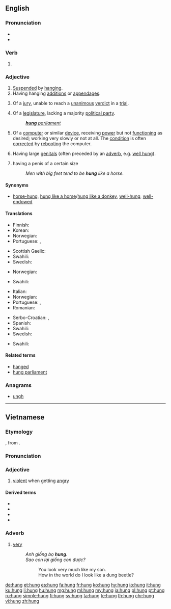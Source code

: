 {{also|Hung.|hứng|hùng}}
==English==

===Pronunciation===
* {{audio-IPA|en-us-hung.ogg|/ˈhʌŋ/|lang=en}}
* {{rhymes|ʌŋ|lang=en}}

===Verb===
{{head|en|verb form}}

# {{en-past of|hang}}

===Adjective===
{{en-adj}}

# [[suspend|Suspended]] by [[hang]]ing.
# Having hanging [[addition]]s or [[appendage]]s.
# {{label|en|legal}} Of a [[jury]], unable to reach a [[unanimous]] [[verdict]] in a [[trial]].
# Of a [[legislature]], lacking a majority [[political party]].
#: ''[[hung parliament|'''hung''' parliament]]''
# {{label|en|computing|colloquial}} Of a [[computer]] or similar [[device]], receiving [[power]] but not [[function]]ing as desired; working very slowly or not at all. The [[condition]] is often [[correct]]ed by [[reboot]]ing the computer.
# {{label|en|colloquial|of a [[male]], vulgar}} Having large [[genitals]] (often preceded by an [[adverb]], e.g. [[well hung]]).
# {{label|en|colloquial|of a man, slightly vulgar}} having a penis of a certain size
#: ''Men with big feet tend to be '''hung''' like a horse.''

====Synonyms====
* {{sense|endowed with a large penis}} [[horse-hung]], [[hung like a horse]]/[[hung like a donkey]], [[well-hung]], [[well-endowed]]

====Translations====
{{trans-top|suspended by hanging}}
* Finnish: {{t+|fi|ripustettu}}
* Korean: {{t+|ko|중단|sc=Kore}}
* Norwegian: {{t|no|opphengt}}
* Portuguese: {{t+|pt|pendurado|m}}, {{t|pt|pendurada|f}}
{{trans-mid}}
* Scottish Gaelic: {{t|gd|crochte}}
* Swahili: {{t+|sw|anika}}
* Swedish: {{t|sv|upphängd}}
{{trans-bottom}}

{{trans-top|having with hanging additions or appendages}}
* Norwegian: {{t|no|behengt}}
{{trans-mid}}
* Swahili: {{t+|sw|anika}}
{{trans-bottom}}

{{trans-top|having a large penis}}
* Italian: {{t|it|ben dotato}}
* Norwegian: {{t|no|velutstyrt}}
* Portuguese: {{t+|pt|dotado}}, {{t|pt|bem-dotado}}
* Romanian: {{t|ro|pulos}}
{{trans-mid}}
* Serbo-Croatian: {{t+|sh|kurat}}, {{t|sh|курат}}
* Spanish: {{t+|es|vergón}}
* Swahili: {{t+|sw|anika}}
* Swedish: {{t+|sv|välutrustad}}
{{trans-bottom}}

{{trans-top|of a jury that is unable to reach a verdict}}
* Swahili: {{t+|sw|anika}}
{{trans-mid}}
{{trans-bottom}}

====Related terms====
* [[hanged]]
* [[hung parliament]]

===Anagrams===
* [[ungh#English|ungh]]

----

==Vietnamese==

===Etymology===
{{vi-etym-sino|凶}}, from {{etyl|ltc|vi}} {{m|ltc|tr=xjowng|凶}}.

===Pronunciation===
{{vi-ipa}}

===Adjective===
{{vi-adj}}

# [[violent]] when getting [[angry]]

====Derived terms====
* {{vi-l|hung dữ}}
* {{vi-l|hung hăng}}
* {{vi-l|hung tính}}
* {{vi-l|hung máu}}

===Adverb===
{{vi-adv}}

# {{lb|vi|dialectal|Thanh Hoá/Nghệ An/Hà Tĩnh dialects}} [[very]]
#:''Anh giống {{m|vi|con}} bọ '''hung'''.<br>Sao con lại giống con {{m|vi|bọ hung}} được?''
#::You look very much like my son.<br>How in the world do I look like a dung beetle?
[[de:hung]]
[[et:hung]]
[[es:hung]]
[[fa:hung]]
[[fr:hung]]
[[ko:hung]]
[[hy:hung]]
[[io:hung]]
[[it:hung]]
[[ku:hung]]
[[li:hung]]
[[hu:hung]]
[[mg:hung]]
[[ml:hung]]
[[my:hung]]
[[ja:hung]]
[[pl:hung]]
[[pt:hung]]
[[ru:hung]]
[[simple:hung]]
[[fi:hung]]
[[sv:hung]]
[[ta:hung]]
[[te:hung]]
[[th:hung]]
[[chr:hung]]
[[vi:hung]]
[[zh:hung]]